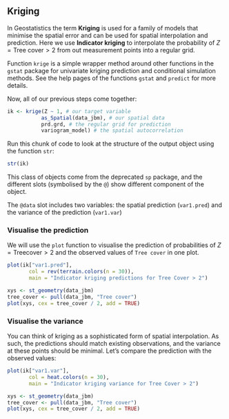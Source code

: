 
## Kriging

In Geostatistics the term **Kriging** is used for a family of models that minimise the spatial error and can be used for spatial interpolation and prediction. Here we use **Indicator kriging** to interpolate the probability of $Z = \mathrm{Tree\ cover} > 2$ from out measurement points into a regular grid.

Function `krige` is a simple wrapper method around other functions in the `gstat` package for univariate kriging prediction and conditional simulation methods. See the help pages of the functions `gstat` and `predict` for more details.

Now, all of our previous steps come together:

```r
ik <- krige(Z ~ 1, # our target variable
           as_Spatial(data_jbm), # our spatial data
           prd.grd, # the regular grid for prediction 
           variogram_model) # the spatial autocorrelation

```

Run this chunk of code to look at the structure of the output object using the function `str`:

```r
str(ik)
```

This class of objects come from the deprecated `sp` package, and the different slots (symbolised by the `@`) show different component of the object.

The `@data` slot includes two variables: the spatial prediction (`var1.pred`) and the variance of the prediction (`var1.var`)

### Visualise the prediction

We will use the `plot` function to visualise the prediction of probabilities of $Z = \mathrm{Tree cover}>2$ and the observed values of `Tree cover` in one plot. 

```r
plot(ik["var1.pred"],
       col = rev(terrain.colors(n = 30)),
       main = "Indicator kriging predictions for Tree Cover > 2")

xys <- st_geometry(data_jbm)
tree_cover <- pull(data_jbm, "Tree cover")
plot(xys, cex = tree_cover / 2, add = TRUE)
```

### Visualise the variance

You can think of kriging as a sophisticated form of spatial interpolation. As such, the predictions should match existing observations, and the variance at these points should be minimal. Let's compare the prediction with the observed values:

```r
plot(ik["var1.var"],
       col = heat.colors(n = 30),
       main = "Indicator kriging variance for Tree Cover > 2")

xys <- st_geometry(data_jbm)
tree_cover <- pull(data_jbm, "Tree cover")
plot(xys, cex = tree_cover / 2, add = TRUE)
```

